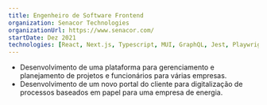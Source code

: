 ```yaml
---
title: Engenheiro de Software Frontend
organization: Senacor Technologies
organizationUrl: https://www.senacor.com/
startDate: Dez 2021 
technologies: [React, Next.js, Typescript, MUI, GraphQL, Jest, Playwright, Github, Jira]
---
```


- Desenvolvimento de uma plataforma para gerenciamento e planejamento de projetos e funcionários para várias empresas.
- Desenvolvimento de um novo portal do cliente para digitalização de processos baseados em papel para uma empresa de energia.
